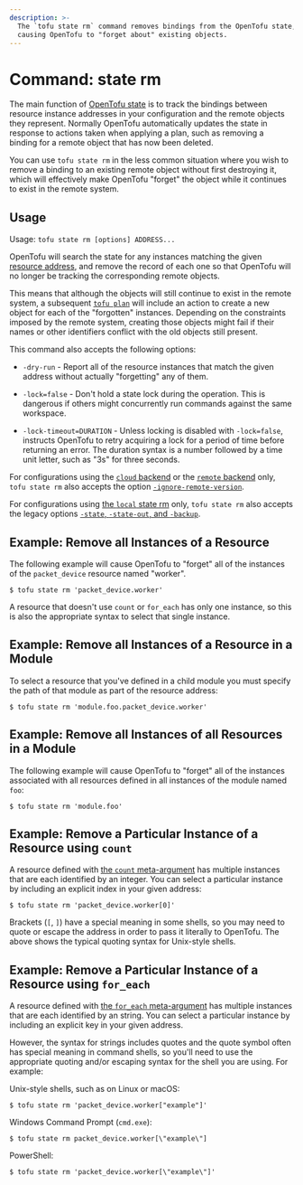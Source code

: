 ```yaml
---
description: >-
  The `tofu state rm` command removes bindings from the OpenTofu state,
  causing OpenTofu to "forget about" existing objects.
---
```


# Command: state rm

The main function of [OpenTofu state](/docs/language/state) is
to track the bindings between resource instance addresses in your configuration
and the remote objects they represent. Normally OpenTofu automatically
updates the state in response to actions taken when applying a plan, such as
removing a binding for a remote object that has now been deleted.

You can use `tofu state rm` in the less common situation where you wish
to remove a binding to an existing remote object without first destroying it,
which will effectively make OpenTofu "forget" the object while it continues
to exist in the remote system.

## Usage

Usage: `tofu state rm [options] ADDRESS...`

OpenTofu will search the state for any instances matching the given
[resource address](/docs/cli/state/resource-addressing), and remove
the record of each one so that OpenTofu will no longer be tracking the
corresponding remote objects.

This means that although the objects will still continue to exist in the
remote system, a subsequent
[`tofu plan`](/docs/cli/commands/plan)
will include an action to create a new object for each of the "forgotten"
instances. Depending on the constraints imposed by the remote system, creating
those objects might fail if their names or other identifiers conflict with
the old objects still present.

This command also accepts the following options:

- `-dry-run` - Report all of the resource instances that match the given
  address without actually "forgetting" any of them.

- `-lock=false` - Don't hold a state lock during the operation. This is
  dangerous if others might concurrently run commands against the same
  workspace.

- `-lock-timeout=DURATION` - Unless locking is disabled with `-lock=false`,
  instructs OpenTofu to retry acquiring a lock for a period of time before
  returning an error. The duration syntax is a number followed by a time
  unit letter, such as "3s" for three seconds.

For configurations using the [`cloud` backend](/docs/cli/cloud) or the [`remote` backend](/docs/language/settings/backends/remote)
only, `tofu state rm`
also accepts the option
[`-ignore-remote-version`](/docs/cli/cloud/command-line-arguments#ignore-remote-version).

For configurations using
[the `local` state rm](/docs/language/settings/backends/local) only,
`tofu state rm` also accepts the legacy options
[`-state`, `-state-out`, and `-backup`](/docs/language/settings/backends/local#command-line-arguments).

## Example: Remove all Instances of a Resource

The following example will cause OpenTofu to "forget" all of the instances
of the `packet_device` resource named "worker".

```shell
$ tofu state rm 'packet_device.worker'
```

A resource that doesn't use `count` or `for_each` has only one instance, so
this is also the appropriate syntax to select that single instance.

## Example: Remove all Instances of a Resource in a Module

To select a resource that you've defined in a child module you must specify
the path of that module as part of the resource address:

```shell
$ tofu state rm 'module.foo.packet_device.worker'
```

## Example: Remove all Instances of all Resources in a Module

The following example will cause OpenTofu to "forget" all of the instances
associated with all resources defined in all instances of the module named
`foo`:

```shell
$ tofu state rm 'module.foo'
```

## Example: Remove a Particular Instance of a Resource using `count`

A resource defined with [the `count` meta-argument](/docs/language/meta-arguments/count)
has multiple instances that are each identified by an integer. You can
select a particular instance by including an explicit index in your given
address:

```shell
$ tofu state rm 'packet_device.worker[0]'
```

Brackets (`[`, `]`) have a special meaning in some shells, so you may need to
quote or escape the address in order to pass it literally to OpenTofu.
The above shows the typical quoting syntax for Unix-style shells.

## Example: Remove a Particular Instance of a Resource using `for_each`

A resource defined with [the `for_each` meta-argument](/docs/language/meta-arguments/for_each)
has multiple instances that are each identified by an string. You can
select a particular instance by including an explicit key in your given
address.

However, the syntax for strings includes quotes and the quote symbol often
has special meaning in command shells, so you'll need to use the appropriate
quoting and/or escaping syntax for the shell you are using. For example:

Unix-style shells, such as on Linux or macOS:

```shell
$ tofu state rm 'packet_device.worker["example"]'
```

Windows Command Prompt (`cmd.exe`):

```shell
$ tofu state rm packet_device.worker[\"example\"]
```

PowerShell:

```shell
$ tofu state rm 'packet_device.worker[\"example\"]'
```
